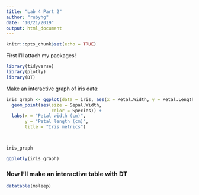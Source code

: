 ```yaml
---
title: "Lab 4 Part 2"
author: "rubyhg"
date: "10/21/2019"
output: html_document
---
```


```r
knitr::opts_chunk$set(echo = TRUE)
```

First I'll attach my packages!
```r

library(tidyverse)
library(plotly)
library(DT)

```
Make an interactive graph of iris data:
```r
iris_graph <- ggplot(data = iris, aes(x = Petal.Width, y = Petal.Length)) +
  geom_point(aes(size = Sepal.Width,
                 color = Species)) +
  labs(x = "Petal width (cm)",
       y = "Petal length (cm)",
       title = "Iris metrics")



iris_graph

ggplotly(iris_graph)

```

### Now I'll make an interactive table with DT

```r

datatable(msleep)

```